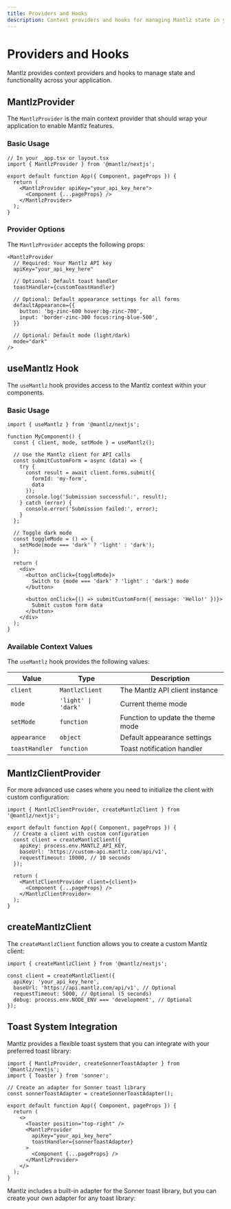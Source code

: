 ```yaml
---
title: Providers and Hooks
description: Context providers and hooks for managing Mantlz state in your application
---
```


# Providers and Hooks

Mantlz provides context providers and hooks to manage state and functionality across your application.

## MantlzProvider

The `MantlzProvider` is the main context provider that should wrap your application to enable Mantlz features.

### Basic Usage

```tsx
// In your _app.tsx or layout.tsx
import { MantlzProvider } from '@mantlz/nextjs';

export default function App({ Component, pageProps }) {
  return (
    <MantlzProvider apiKey="your_api_key_here">
      <Component {...pageProps} />
    </MantlzProvider>
  );
}
```

### Provider Options

The `MantlzProvider` accepts the following props:

```tsx
<MantlzProvider
  // Required: Your Mantlz API key
  apiKey="your_api_key_here"
  
  // Optional: Default toast handler
  toastHandler={customToastHandler}
  
  // Optional: Default appearance settings for all forms
  defaultAppearance={{
    button: 'bg-zinc-600 hover:bg-zinc-700',
    input: 'border-zinc-300 focus:ring-blue-500',
  }}
  
  // Optional: Default mode (light/dark)
  mode="dark"
/>
```

## useMantlz Hook

The `useMantlz` hook provides access to the Mantlz context within your components.

### Basic Usage

```tsx
import { useMantlz } from '@mantlz/nextjs';

function MyComponent() {
  const { client, mode, setMode } = useMantlz();
  
  // Use the Mantlz client for API calls
  const submitCustomForm = async (data) => {
    try {
      const result = await client.forms.submit({
        formId: 'my-form',
        data
      });
      console.log('Submission successful:', result);
    } catch (error) {
      console.error('Submission failed:', error);
    }
  };
  
  // Toggle dark mode
  const toggleMode = () => {
    setMode(mode === 'dark' ? 'light' : 'dark');
  };
  
  return (
    <div>
      <button onClick={toggleMode}>
        Switch to {mode === 'dark' ? 'light' : 'dark'} mode
      </button>
      
      <button onClick={() => submitCustomForm({ message: 'Hello!' })}>
        Submit custom form data
      </button>
    </div>
  );
}
```

### Available Context Values

The `useMantlz` hook provides the following values:

| Value | Type | Description |
|-------|------|-------------|
| `client` | `MantlzClient` | The Mantlz API client instance |
| `mode` | `'light' \| 'dark'` | Current theme mode |
| `setMode` | `function` | Function to update the theme mode |
| `appearance` | `object` | Default appearance settings |
| `toastHandler` | `function` | Toast notification handler |

## MantlzClientProvider

For more advanced use cases where you need to initialize the client with custom configuration:

```tsx
import { MantlzClientProvider, createMantlzClient } from '@mantlz/nextjs';

export default function App({ Component, pageProps }) {
  // Create a client with custom configuration
  const client = createMantlzClient({
    apiKey: process.env.MANTLZ_API_KEY,
    baseUrl: 'https://custom-api.mantlz.com/api/v1',
    requestTimeout: 10000, // 10 seconds
  });
  
  return (
    <MantlzClientProvider client={client}>
      <Component {...pageProps} />
    </MantlzClientProvider>
  );
}
```

## createMantlzClient

The `createMantlzClient` function allows you to create a custom Mantlz client:

```tsx
import { createMantlzClient } from '@mantlz/nextjs';

const client = createMantlzClient({
  apiKey: 'your_api_key_here',
  baseUrl: 'https://api.mantlz.com/api/v1', // Optional
  requestTimeout: 5000, // Optional (5 seconds)
  debug: process.env.NODE_ENV === 'development', // Optional
});
```

## Toast System Integration

Mantlz provides a flexible toast system that you can integrate with your preferred toast library:

```tsx
import { MantlzProvider, createSonnerToastAdapter } from '@mantlz/nextjs';
import { Toaster } from 'sonner';

// Create an adapter for Sonner toast library
const sonnerToastAdapter = createSonnerToastAdapter();

export default function App({ Component, pageProps }) {
  return (
    <>
      <Toaster position="top-right" />
      <MantlzProvider 
        apiKey="your_api_key_here"
        toastHandler={sonnerToastAdapter}
      >
        <Component {...pageProps} />
      </MantlzProvider>
    </>
  );
}
```

Mantlz includes a built-in adapter for the Sonner toast library, but you can create your own adapter for any toast library: 